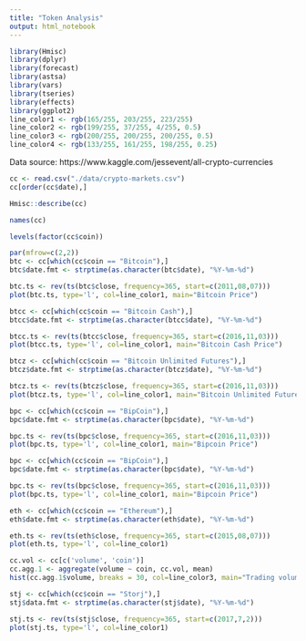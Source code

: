 ```yaml
---
title: "Token Analysis"
output: html_notebook
---
```


```r
library(Hmisc)
library(dplyr)
library(forecast)
library(astsa)
library(vars)
library(tseries)
library(effects)
library(ggplot2)
line_color1 <- rgb(165/255, 203/255, 223/255)
line_color2 <- rgb(199/255, 37/255, 4/255, 0.5)
line_color3 <- rgb(200/255, 200/255, 200/255, 0.5)
line_color4 <- rgb(133/255, 161/255, 198/255, 0.25)
```



Data source: https://www.kaggle.com/jessevent/all-crypto-currencies

```r
cc <- read.csv("./data/crypto-markets.csv")
cc[order(cc$date),]
```


```r
Hmisc::describe(cc)
```


```r
names(cc)
```

```r
levels(factor(cc$coin))
```



```r
par(mfrow=c(2,2))
btc <- cc[which(cc$coin == "Bitcoin"),]
btc$date.fmt <- strptime(as.character(btc$date), "%Y-%m-%d")

btc.ts <- rev(ts(btc$close, frequency=365, start=c(2011,08,07)))
plot(btc.ts, type='l', col=line_color1, main="Bitcoin Price")

btcc <- cc[which(cc$coin == "Bitcoin Cash"),]
btcc$date.fmt <- strptime(as.character(btcc$date), "%Y-%m-%d")

btcc.ts <- rev(ts(btcc$close, frequency=365, start=c(2016,11,03)))
plot(btcc.ts, type='l', col=line_color1, main="Bitcoin Cash Price")

btcz <- cc[which(cc$coin == "Bitcoin Unlimited Futures"),]
btcz$date.fmt <- strptime(as.character(btcz$date), "%Y-%m-%d")

btcz.ts <- rev(ts(btcz$close, frequency=365, start=c(2016,11,03)))
plot(btcz.ts, type='l', col=line_color1, main="Bitcoin Unlimited Futures Price")

bpc <- cc[which(cc$coin == "BipCoin"),]
bpc$date.fmt <- strptime(as.character(bpc$date), "%Y-%m-%d")

bpc.ts <- rev(ts(bpc$close, frequency=365, start=c(2016,11,03)))
plot(bpc.ts, type='l', col=line_color1, main="Bipcoin Price")

```

```r
bpc <- cc[which(cc$coin == "BipCoin"),]
bpc$date.fmt <- strptime(as.character(bpc$date), "%Y-%m-%d")

bpc.ts <- rev(ts(bpc$close, frequency=365, start=c(2016,11,03)))
plot(bpc.ts, type='l', col=line_color1, main="Bipcoin Price")
```




```r
eth <- cc[which(cc$coin == "Ethereum"),]
eth$date.fmt <- strptime(as.character(eth$date), "%Y-%m-%d")

eth.ts <- rev(ts(eth$close, frequency=365, start=c(2015,08,07)))
plot(eth.ts, type='l', col=line_color1)
```



```r
cc.vol <- cc[c('volume', 'coin')]
cc.agg.1 <- aggregate(volume ~ coin, cc.vol, mean)
hist(cc.agg.1$volume, breaks = 30, col=line_color3, main="Trading volume of Individual Coins")
```






```r
stj <- cc[which(cc$coin == "Storj"),]
stj$data.fmt <- strptime(as.character(stj$date), "%Y-%m-%d")

stj.ts <- rev(ts(stj$close, frequency=365, start=c(2017,7,2)))
plot(stj.ts, type='l', col=line_color1)
```





